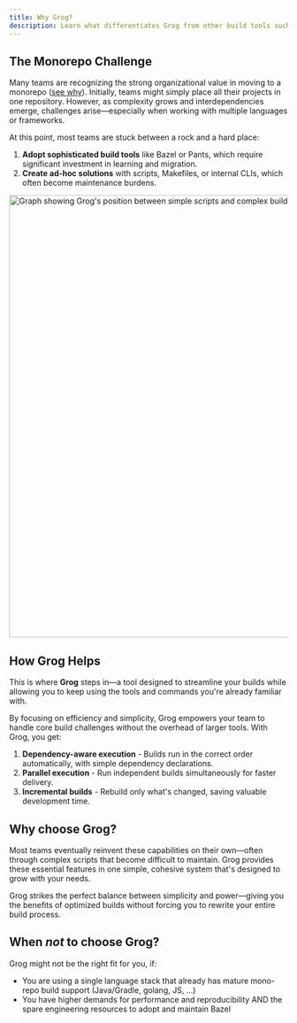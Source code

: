 ```yaml
---
title: Why Grog?
description: Learn what differentiates Grog from other build tools such as Bazel or Pants and when you should use it for your monorepo.
---
```



## The Monorepo Challenge

Many teams are recognizing the strong organizational value in moving to a monorepo ([see why](https://monorepo.tools/)).
Initially, teams might simply place all their projects in one repository.
However, as complexity grows and interdependencies emerge, challenges arise—especially when working with multiple languages or frameworks.

At this point, most teams are stuck between a rock and a hard place:

1. **Adopt sophisticated build tools** like Bazel or Pants, which require significant investment in learning and migration.
2. **Create ad-hoc solutions** with scripts, Makefiles, or internal CLIs, which often become maintenance burdens.

<img
  alt="Graph showing Grog's position between simple scripts and complex build systems, balancing ease of use with build optimization capabilities"
  height="800"
  src={graph.src}
  width="1200"
/>

## How Grog Helps

This is where **Grog** steps in—a tool designed to streamline your builds while allowing you to keep using the tools and commands you're already familiar with.

By focusing on efficiency and simplicity, Grog empowers your team to handle core build challenges without the overhead of larger tools. With Grog, you get:

1. **Dependency-aware execution** - Builds run in the correct order automatically, with simple dependency declarations.
2. **Parallel execution** - Run independent builds simultaneously for faster delivery.
3. **Incremental builds** - Rebuild only what's changed, saving valuable development time.

## Why choose Grog?

Most teams eventually reinvent these capabilities on their own—often through complex scripts that become difficult to maintain. Grog provides these essential features in one simple, cohesive system that's designed to grow with your needs.

Grog strikes the perfect balance between simplicity and power—giving you the benefits of optimized builds without forcing you to rewrite your entire build process.

## When _not_ to choose Grog?

Grog might not be the right fit for you, if:

- You are using a single language stack that already has mature mono-repo build support (Java/Gradle, golang, JS, ...)
- You have higher demands for performance and reproducibility AND the spare engineering resources to adopt and maintain Bazel
